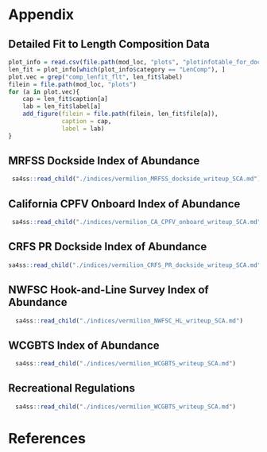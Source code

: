 \clearpage

# Appendix

## Detailed Fit to Length Composition Data{#append-fit} 


```r
plot_info = read.csv(file.path(mod_loc, "plots", "plotinfotable_for_doc.csv"))
len_fit = plot_info[which(plot_info$category == "LenComp"), ]
plot.vec = grep("comp_lenfit_flt", len_fit$label)
filein = file.path(mod_loc, "plots")
for (a in plot.vec){
	cap = len_fit$caption[a]
	lab = len_fit$label[a]
	add_figure(filein = file.path(filein, len_fit$file[a]), 
			   caption = cap, 
			   label = lab)
}
```

\clearpage


## MRFSS Dockside Index of Abundance {#mrfss-index}

```r
 sa4ss::read_child("./indices/vermilion_MRFSS_dockside_writeup_SCA.md") 
```
  
\clearpage
 
## California CPFV Onboard Index of Abundance {#cpfv-index}

```r
 sa4ss::read_child("./indices/vermilion_CA_CPFV_onboard_writeup_SCA.md") 
``` 

\clearpage

## CRFS PR Dockside Index of Abundance {#pr-index}

```r
sa4ss::read_child("./indices/vermilion_CRFS_PR_dockside_writeup_SCA.md")
``` 

\clearpage

## NWFSC Hook-and-Line Survey Index of Abundance {#nwfschl-index}

```r
  sa4ss::read_child("./indices/vermilion_NWFSC_HL_writeup_SCA.md")
``` 


\clearpage

## WCGBTS Index of Abundance {#wcgbts-index}

```r
  sa4ss::read_child("./indices/vermilion_WCGBTS_writeup_SCA.md")
``` 

\clearpage

## Recreational Regulations {#regs-graphic}

```r
  sa4ss::read_child("./indices/vermilion_WCGBTS_writeup_SCA.md")
``` 

\clearpage 


# References
       


